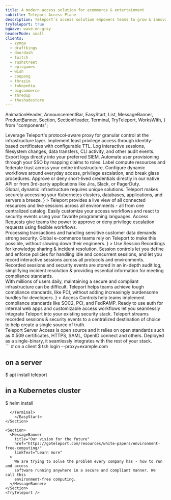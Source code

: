 ```yaml
---
title: A modern access solution for ecommerce & entertainment
subtitle: Teleport Access Plane
description: Teleport’s access solution empowers teams to grow & innovate, without worrying about security or getting slowed down by complex security systems.
tryTeleport: true
bgWave: wave-on-gray
headerMode: small
clients:
  - zynga
  - draftkings
  - doordash
  - twitch
  - rushstreet
  - epicgames
  - wish
  - coupang
  - thrasio
  - tokopedia
  - bigcommerce
  - thredup
  - theshadestore
---
```


  AnimationHeader,
  AnnouncementBar,
  EasyStart,
  List,
  MessageBanner,
  ProductBanner,
  Section,
  SectionHeader,
  Terminal,
  TryTeleport,
  WorksWith,
} from "components";

<Section bg="grayWave">
  <SectionHeader
    title={meta.title}
    subtitle={meta.subtitle}
    description={meta.description}
    width="100%"
  >
    <NextImage
      src="./assets/a-modern-access-solution@2x.png"
      alt="modern access solution"
      height={418.37}
      width={600}
    />
  </SectionHeader>
  <AnnouncementBar backgroundColor="#f0f2f4" />
</Section>

<Section bg="grayWave">
  <List subtitle="Benefits" grid="fourUp" fourUp>
    <List.Item
      title="Comprehensive access controls"
      src="../finance/assets/access.svg"
    >
      Leverage Teleport's protocol-aware proxy for granular control at the
      infrastructure layer. Implement least privilege access through
      identity-based certificates with configurable TTL.
    </List.Item>
    <List.Item
      title="Visibility into changes and behaviour"
      src="../finance//assets/visibility.svg"
    >
      Log interactive sessions, filesystem changes, data transfers, CLI
      activity, and other audit events. Export logs directly into your preferred
      SIEM.
    </List.Item>
    <List.Item
      title="Scalable support for global teams"
      src="../finance//assets/scalability.svg"
    >
      Automate user provisioning through your SSO by mapping claims to roles.
      Label compute resources and federate trust across your entire
      infrastructure.
    </List.Item>
    <List.Item
      title="Flexible admin workflows"
      src="../finance/assets/flexibility.svg"
    >
      Configure dynamic workflows around everyday access, privilege escalation,
      and break glass procedures. Approve or deny short-lived credentials
      directly in our native API or from 3rd-party applications like Jira,
      Slack, or PagerDuty.
    </List.Item>
  </List>
</Section>

<Section width="100%" bg="flatWhite">
  <ProductBanner
    subtitle="For Gaming"
    title="Built for dynamic infrastructure"
    width="100%"
    src="./assets/built-for-dynamic-infrastructure@2x.png"
    imgPosition="right"
    description={
      <>
        Global, dynamic infrastructure requires unique solutions. Teleport makes
        securely accessing your Kubernetes clusters, databases, applications,
        and servers a breeze.
      </>
    }
  >
    <ProductBanner.Item title="Unified Resource Catalog">
      Teleport provides a live view of all connected resources and live sessions
      across all environments - all from one centralized catalog.
    </ProductBanner.Item>
    <ProductBanner.Item title="Plugins and API">
      Easily customize your access workflows and react to security events using
      your favorite programming languages.
    </ProductBanner.Item>
    <ProductBanner.Item title="Access Requests">
      Access Requests give teams the power to approve or deny privilege
      escalation requests using flexible workflows.
    </ProductBanner.Item>
  </ProductBanner>
</Section>

<Section width="100%" bg="flatGray">
  <ProductBanner
    subtitle="For E-Commerce"
    title="Designed for digital-native commerce"
    width="100%"
    src="./assets/session-replay.gif"
    imgPosition="left"
    description={
      <>
        Processing transactions and handling sensitive customer data demands
        strong security. Global e-commerce teams rely on Teleport to make this
        possible, without slowing down their engineers.
      </>
    }
  >
    <ProductBanner.Item title="Session Recordings">
      Use Session Recordings for knowledge sharing & incident resolution.
    </ProductBanner.Item>
    <ProductBanner.Item title="Session Controls">
      Session controls let you define and enforce policies for handling idle and
      concurrent sessions, and let you record interactive sessions across all
      protocols and environments.
    </ProductBanner.Item>
    <ProductBanner.Item title="Audit Log">
      Recorded sessions and security events are stored in an in-depth audit log,
      simplifying incident resolution & providing essential information for
      meeting compliance standards.
    </ProductBanner.Item>
  </ProductBanner>
</Section>

<Section width="100%" bg="flatWhite">
  <ProductBanner
    subtitle="For Application Developers"
    title="Securing user-focused companies"
    width="100%"
    src="./assets/securing-user-focused-comp@2x.png"
    imgPosition="right"
    description={
      <>
        With millions of users daily, maintaining a secure and compliant
        infrastructure can be difficult. Teleport helps teams achieve tough
        compliance standards, like PCI, without adding increasingly burdensome
        hurdles for developers.
      </>
    }
  >
    <ProductBanner.Item title="Access Controls">
      Access Controls help teams implement compliance standards like SOC2, PCI,
      and FedRAMP.
    </ProductBanner.Item>
    <ProductBanner.Item title="Seamless Integration">
      Ready to use auth for internal web apps and customizable access workflows
      let you seamlessly integrate Teleport into your existing security stack.
    </ProductBanner.Item>
    <ProductBanner.Item title="Single Source of Truth">
      Teleport streams recorded sessions & security events to a centralized
      destination of choice to help create a single source of truth.
    </ProductBanner.Item>
  </ProductBanner>
</Section>

<Section bg="flatWhite">
  <WorksWith title="Works with everything you have">
    Teleport Server Access is open source and it relies on open standards such
    as X.509 certificates, HTTPS, SAML, OpenID connect and others. Deployed as a
    single-binary, it seamlessly integrates with the rest of your stack.
  </WorksWith>
</Section>

<Section>
  <EasyStart>
      <Terminal>
```
# on a client
$ tsh login --proxy=example.com

# on a server

$ apt install teleport

# in a Kubernetes cluster

$ helm install

```
  </Terminal>
    </EasyStart>
</Section>

<Section>
  <MessageBanner
    title="Our vision for the future"
    href="https://goteleport.com/resources/white-papers/environment-free-computing/"
    linkText="Learn more"
  >
    We are trying to solve the problem every company has - how to run and access
    software running anywhere in a secure and compliant manner. We call this
    environment-free computing.
  </MessageBanner>
</Section>
<TryTeleport />

